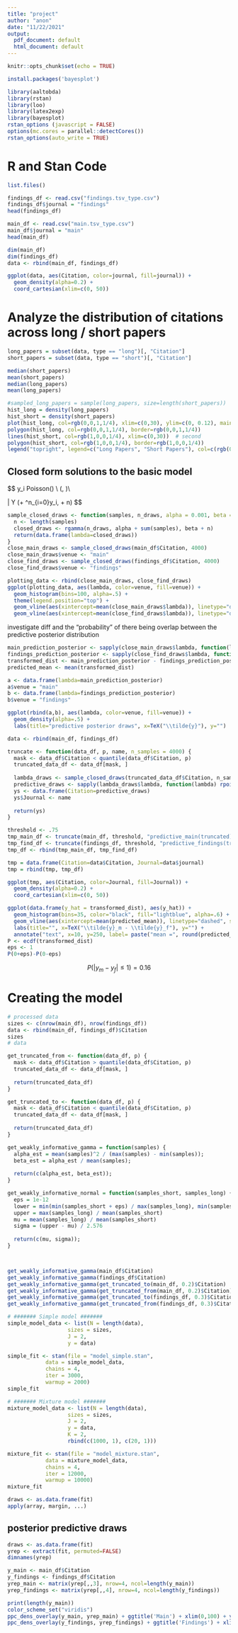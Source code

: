 ```yaml
---
title: "project"
author: "anon"
date: "11/22/2021"
output:
  pdf_document: default
  html_document: default
---
```


```r
knitr::opts_chunk$set(echo = TRUE)
```

```r
install.packages('bayesplot')
```

```r
library(aaltobda)
library(rstan)
library(loo)
library(latex2exp)
library(bayesplot)
rstan_options (javascript = FALSE)
options(mc.cores = parallel::detectCores())
rstan_options(auto_write = TRUE)
```

# R and Stan Code


```r
list.files()
```

```r
findings_df <- read.csv("findings.tsv_type.csv")
findings_df$journal = "findings"
head(findings_df)

main_df <- read.csv("main.tsv_type.csv")
main_df$journal = "main"
head(main_df)
```

```r
dim(main_df)
dim(findings_df)
data <- rbind(main_df, findings_df)

ggplot(data, aes(Citation, color=journal, fill=journal)) +
  geom_density(alpha=0.2) +
  coord_cartesian(xlim=c(0, 50))
```

# Analyze the distribution of citations across long / short papers

```r
long_papers = subset(data, type == "long")[, "Citation"]
short_papers = subset(data, type == "short")[, "Citation"]

median(short_papers)
mean(short_papers)
median(long_papers)
mean(long_papers)

#sampled_long_papers = sample(long_papers, size=length(short_papers))
hist_long = density(long_papers)
hist_short = density(short_papers)
plot(hist_long, col=rgb(0,0,1,1/4), xlim=c(0,30), ylim=c(0, 0.12), main="Citations by paper length", xlab="Number of citations")  # first histogram
polygon(hist_long, col=rgb(0,0,1,1/4), border=rgb(0,0,1,1/4)) 
lines(hist_short, col=rgb(1,0,0,1/4), xlim=c(0,30))  # second
polygon(hist_short, col=rgb(1,0,0,1/4), border=rgb(1,0,0,1/4)) 
legend("topright", legend=c("Long Papers", "Short Papers"), col=c(rgb(0,0,1,1/4), rgb(1,0,0,1/4)), lty=1:1, cex=0.8)
```
## Closed form solutions to the basic model

$$
  y_i \sim Poisson(\lambda) \\
  \lambda \sim \Gamma(\alpha, \beta)\\

  \lambda | Y \sim \Gamma(\alpha + \sum^n_{i=0}y_i, \beta + n)
$$

```r


sample_closed_draws <- function(samples, n_draws, alpha = 0.001, beta = 0.001) {
  n <- length(samples)
  closed_draws <- rgamma(n_draws, alpha + sum(samples), beta + n)  
  return(data.frame(lambda=closed_draws))
}
close_main_draws <- sample_closed_draws(main_df$Citation, 4000)
close_main_draws$venue <- "main"
close_find_draws <- sample_closed_draws(findings_df$Citation, 4000)
close_find_draws$venue <- "findings"

plotting_data <- rbind(close_main_draws, close_find_draws)
ggplot(plotting_data, aes(lambda, color=venue, fill=venue)) +
  geom_histogram(bins=100, alpha=.5) +
  theme(legend.position="top") +
  geom_vline(aes(xintercept=mean(close_main_draws$lambda)), linetype="dashed", size=.5) + 
  geom_vline(aes(xintercept=mean(close_find_draws$lambda)), linetype="dashed", size=.5)
```

investigate diff and the "probability" of there being overlap between the predictive posterior distribution
```r
main_prediction_posterior <- sapply(close_main_draws$lambda, function(lambda) rpois(1, lambda))
findings_prediction_posterior <- sapply(close_find_draws$lambda, function(lambda) rpois(1, lambda))
transformed_dist <- main_prediction_posterior - findings_prediction_posterior
predicted_mean <- mean(transformed_dist)
```

```r
a <- data.frame(lambda=main_prediction_posterior)
a$venue = "main"
b <- data.frame(lambda=findings_prediction_posterior)
b$venue = "findings"

ggplot(rbind(a,b), aes(lambda, color=venue, fill=venue)) +
  geom_density(alpha=.5) +
  labs(title="predictive posterior draws", x=TeX("\\tilde{y}"), y="")
```
```r
data <- rbind(main_df, findings_df)

truncate <- function(data_df, p, name, n_samples = 4000) {
  mask <- data_df$Citation < quantile(data_df$Citation, p)
  truncated_data_df <- data_df[mask, ]
  
  lambda_draws <- sample_closed_draws(truncated_data_df$Citation, n_samples)
  predictive_draws <- sapply(lambda_draws$lambda, function(lambda) rpois(1, lambda))
  ys <- data.frame(Citation=predictive_draws)
  ys$Journal <- name
  
  return(ys)
}

threshold <- .75
tmp_main_df <- truncate(main_df, threshold, "predictive_main(truncated)")
tmp_find_df <- truncate(findings_df, threshold, "predictive_findings(truncated)")
tmp_df <- rbind(tmp_main_df, tmp_find_df)

tmp = data.frame(Citation=data$Citation, Journal=data$journal)
tmp = rbind(tmp, tmp_df)

ggplot(tmp, aes(Citation, color=Journal, fill=Journal)) +
  geom_density(alpha=0.2) +
  coord_cartesian(xlim=c(0, 50))


```




```r
ggplot(data.frame(y_hat = transformed_dist), aes(y_hat)) +
  geom_histogram(bins=35, color="black", fill="lightblue", alpha=.6) + 
  geom_vline(aes(xintercept=mean(predicted_mean)), linetype="dashed", size=.5) +
  labs(title="", x=TeX("\\tilde{y}_m - \\tilde{y}_f"), y="") +
  annotate("text", x=10, y=250, label= paste("mean =", round(predicted_mean, 2)))
P <- ecdf(transformed_dist)
eps <- 1
P(0+eps)-P(0-eps)
```

$$
P(|y_m - y_f| \leq 1) = 0.16
$$

# Creating the model

```r
# processed data
sizes <- c(nrow(main_df), nrow(findings_df))
data <- rbind(main_df, findings_df)$Citation
sizes
# data
```

```r
get_truncated_from <- function(data_df, p) {
  mask <- data_df$Citation > quantile(data_df$Citation, p)
  truncated_data_df <- data_df[mask, ]
  
  return(truncated_data_df)
}

get_truncated_to <- function(data_df, p) {
  mask <- data_df$Citation < quantile(data_df$Citation, p)
  truncated_data_df <- data_df[mask, ]
  
  return(truncated_data_df)
}

get_weakly_informative_gamma = function(samples) {
  alpha_est = mean(samples)^2 / (max(samples) - min(samples));
  beta_est = alpha_est / mean(samples);
  
  return(c(alpha_est, beta_est));
}

get_weakly_informative_normal = function(samples_short, samples_long) {
  eps = 1e-12
  lower = min(min(samples_short + eps) / max(samples_long), min(samples_long + eps) / max(samples_short))
  upper = max(samples_long) / mean(samples_short)
  mu = mean(samples_long) / mean(samples_short)
  sigma = (upper - mu) / 2.576
  
  return(c(mu, sigma));
}



get_weakly_informative_gamma(main_df$Citation)
get_weakly_informative_gamma(findings_df$Citation)
get_weakly_informative_gamma(get_truncated_to(main_df, 0.2)$Citation)
get_weakly_informative_gamma(get_truncated_from(main_df, 0.2)$Citation)
get_weakly_informative_gamma(get_truncated_to(findings_df, 0.3)$Citation)
get_weakly_informative_gamma(get_truncated_from(findings_df, 0.3)$Citation)
```

```r
# ####### Simple model #######
simple_model_data <- list(N = length(data),
                   sizes = sizes,
                   J = 2,
                   y = data)

simple_fit <- stan(file = "model_simple.stan", 
            data = simple_model_data,
            chains = 4,
            iter = 3000,
            warmup = 2000)
simple_fit
```


```r
# ####### Mixture model #######
mixture_model_data <- list(N = length(data),
                   sizes = sizes,
                   J = 2,
                   y = data,
                   K = 2,
                   rbind(c(1000, 1), c(20, 1)))

mixture_fit <- stan(file = "model_mixture.stan", 
            data = mixture_model_data,
            chains = 4,
            iter = 12000,
            warmup = 10000)
mixture_fit
```



```r
draws <- as.data.frame(fit)
apply(array, margin, ...)
```


## posterior predictive draws

```r
draws <- as.data.frame(fit)
yrep <- extract(fit, permuted=FALSE)
dimnames(yrep)

y_main <- main_df$Citation
y_findings <- findings_df$Citation
yrep_main <- matrix(yrep[,,3], nrow=4, ncol=length(y_main))
yrep_findings <- matrix(yrep[,,4], nrow=4, ncol=length(y_findings))

print(length(y_main))
color_scheme_set("viridis")
ppc_dens_overlay(y_main, yrep_main) + ggtitle('Main') + xlim(0,100) + yaxis_text() + theme(text = element_text(size = 16, family="sans"))     
ppc_dens_overlay(y_findings, yrep_findings) + ggtitle('Findings') + xlim(0,100)  + yaxis_text() + theme(text = element_text(size = 16, family="sans"))   
```

